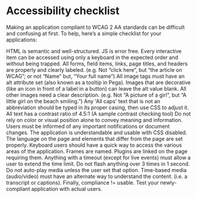 # Accessibility checklist
Making an application compliant to WCAG 2 AA standards can be difficult and confusing at first. To help, here’s a simple checklist for your applications:

HTML is semantic and well-structured. JS is error free.
Every interactive item can be accessed using only a keyboard in the expected order and without being trapped.
All forms, field items, links, page titles, and headers are properly and clearly labeled. (e.g. Not “click here”, but “the article on WCAG”; or not “Name” but, “Your full name”)
All image tags must have an alt attribute set (also known as a tooltip in Pega). Images that are decorative (like an icon in front of a label in a button) can leave the alt value blank. All other images need a clear description. (e.g. Not “A picture of a girl”, but “A little girl on the beach smiling.”)
Any 'All caps' text that is not an abbreviation should be typed in its proper casing, then use CSS to adjust it.
All text has a contrast ratio of 4.5:1 (A sample contrast checking tool)
Do not rely on color or visual position alone to convey meaning and information.
Users must be informed of any important notifications or document changes.
The application is understandable and usable with CSS disabled.
The language on the page and elements that differ from the page are set properly.
Keyboard users should have a quick way to access the various areas of the application.
Frames are named.
Plugins are linked on the page requiring them.
Anything with a timeout (except for live events) must allow a user to extend the time limit.
Do not flash anything over 3 times in 1 second.
Do not auto-play media unless the user set that option.
Time-based media (audio/video) must have an alternate way to understand the content. (i.e. a transcript or captions).
Finally, compliance != usable. Test your newly-compliant application with actual users.